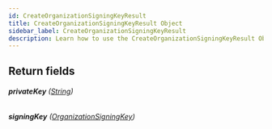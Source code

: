 ```yaml
---
id: CreateOrganizationSigningKeyResult
title: CreateOrganizationSigningKeyResult Object
sidebar_label: CreateOrganizationSigningKeyResult
description: Learn how to use the CreateOrganizationSigningKeyResult Object for Prismatic's API.
---
```


## Return fields

###### <b>privateKey</b> ([String](api/schema/scalar/String.mdx))

###### <b>signingKey</b> ([OrganizationSigningKey](api/schema/object/OrganizationSigningKey.mdx))
